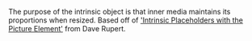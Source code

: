 The purpose of the intrinsic object is that inner media maintains its proportions when resized. Based off of ['Intrinsic Placeholders with the Picture Element'](http://daverupert.com/2015/12/intrinsic-placeholders-with-picture/) from Dave Rupert.